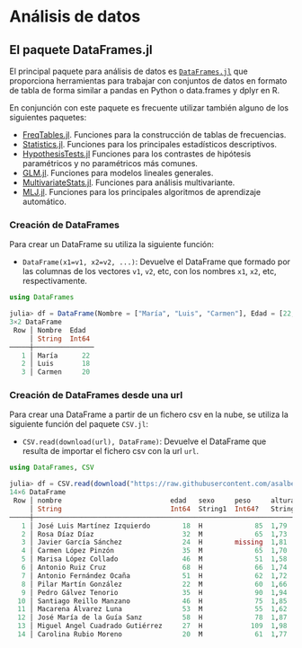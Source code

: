 # Análisis de datos

## El paquete DataFrames.jl

El principal paquete para análisis de datos es [`DataFrames.jl`](https://dataframes.juliadata.org/stable/) que proporciona herramientas para trabajar con conjuntos de datos en formato de tabla de forma similar a pandas en Python o data.frames y dplyr en R.

En conjunción con este paquete es frecuente utilizar también alguno de los siguientes paquetes:

- [FreqTables.jl](https://github.com/nalimilan/FreqTables.jl). Funciones para la construcción de tablas de frecuencias.
- [Statistics.jl](https://docs.julialang.org/en/v1/stdlib/Statistics/). Funciones para los principales estadísticos descriptivos.
- [HypothesisTests.jl](https://juliastats.org/HypothesisTests.jl/stable/) Funciones para los contrastes de hipótesis paramétricos y no paramétricos más comunes.
- [GLM.jl](https://juliastats.org/GLM.jl/stable/). Funciones para modelos lineales generales.
- [MultivariateStats.jl](https://multivariatestatsjl.readthedocs.io/en/stable/index.html). Funciones para análisis multivariante.
- [MLJ.jl](https://github.com/alan-turing-institute/MLJ.jl). Funciones para los principales algoritmos de aprendizaje automático.

### Creación de DataFrames

Para crear un DataFrame su utiliza la siguiente función: 

- `DataFrame(x1=v1, x2=v2, ...)`: Devuelve el DataFrame que formado por las columnas de los vectores `v1`, `v2`, etc, con los nombres `x1`, `x2`, etc, respectivamente.

```julia
using DataFrames

julia> df = DataFrame(Nombre = ["María", "Luis", "Carmen"], Edad = [22, 18, 20])
3×2 DataFrame
 Row │ Nombre  Edad  
     │ String  Int64 
─────┼───────────────
   1 │ María      22
   2 │ Luis       18
   3 │ Carmen     20
```

### Creación de DataFrames desde una url

Para crear una DataFrame a partir de un fichero csv en la nube, se utiliza la siguiente función del paquete `CSV.jl`:

- `CSV.read(download(url), DataFrame)`: Devuelve el DataFrame que resulta de importar el fichero csv con la url `url`.

```julia
using DataFrames, CSV

julia> df = CSV.read(download("https://raw.githubusercontent.com/asalber/manual-python/master/datos/colesteroles.csv"), DataFrame)
14×6 DataFrame
 Row │ nombre                           edad   sexo     peso     altura   colesterol 
     │ String                           Int64  String1  Int64?   String7  Int64?     
─────┼───────────────────────────────────────────────────────────────────────────────
   1 │ José Luis Martínez Izquierdo        18  H             85  1,79            182
   2 │ Rosa Díaz Díaz                      32  M             65  1,73            232
   3 │ Javier García Sánchez               24  H        missing  1,81            191
   4 │ Carmen López Pinzón                 35  M             65  1,70            200
   5 │ Marisa López Collado                46  M             51  1,58            148
   6 │ Antonio Ruiz Cruz                   68  H             66  1,74            249
   7 │ Antonio Fernández Ocaña             51  H             62  1,72            276
   8 │ Pilar Martín González               22  M             60  1,66        missing 
   9 │ Pedro Gálvez Tenorio                35  H             90  1,94            241
  10 │ Santiago Reillo Manzano             46  H             75  1,85            280
  11 │ Macarena Álvarez Luna               53  M             55  1,62            262
  12 │ José María de la Guía Sanz          58  H             78  1,87            198
  13 │ Miguel Angel Cuadrado Gutiérrez     27  H            109  1,98            210
  14 │ Carolina Rubio Moreno               20  M             61  1,77            194
```